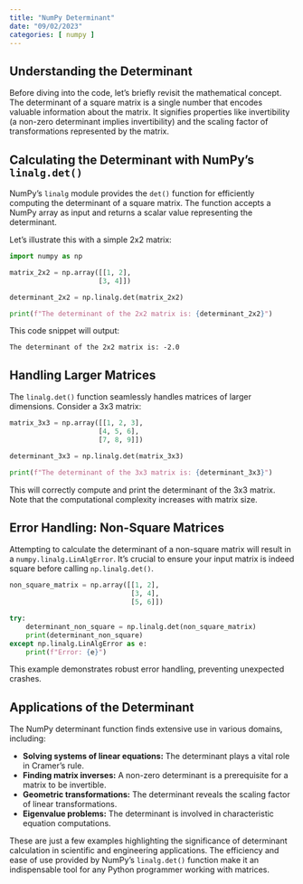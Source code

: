 ```yaml
---
title: "NumPy Determinant"
date: "09/02/2023"
categories: [ numpy ]
---
```


## Understanding the Determinant

Before diving into the code, let's briefly revisit the mathematical concept. The determinant of a square matrix is a single number that encodes valuable information about the matrix.  It signifies properties like invertibility (a non-zero determinant implies invertibility) and the scaling factor of transformations represented by the matrix.

## Calculating the Determinant with NumPy's `linalg.det()`

NumPy's `linalg` module provides the `det()` function for efficiently computing the determinant of a square matrix.  The function accepts a NumPy array as input and returns a scalar value representing the determinant.

Let's illustrate this with a simple 2x2 matrix:

```python
import numpy as np

matrix_2x2 = np.array([[1, 2],
                      [3, 4]])

determinant_2x2 = np.linalg.det(matrix_2x2)

print(f"The determinant of the 2x2 matrix is: {determinant_2x2}")
```

This code snippet will output:

```
The determinant of the 2x2 matrix is: -2.0
```


## Handling Larger Matrices

The `linalg.det()` function seamlessly handles matrices of larger dimensions.  Consider a 3x3 matrix:

```python
matrix_3x3 = np.array([[1, 2, 3],
                      [4, 5, 6],
                      [7, 8, 9]])

determinant_3x3 = np.linalg.det(matrix_3x3)

print(f"The determinant of the 3x3 matrix is: {determinant_3x3}")
```

This will correctly compute and print the determinant of the 3x3 matrix.  Note that the computational complexity increases with matrix size.


##  Error Handling: Non-Square Matrices

Attempting to calculate the determinant of a non-square matrix will result in a `numpy.linalg.LinAlgError`.  It's crucial to ensure your input matrix is indeed square before calling `np.linalg.det()`.

```python
non_square_matrix = np.array([[1, 2],
                              [3, 4],
                              [5, 6]])

try:
    determinant_non_square = np.linalg.det(non_square_matrix)
    print(determinant_non_square)
except np.linalg.LinAlgError as e:
    print(f"Error: {e}")
```

This example demonstrates robust error handling, preventing unexpected crashes.


##  Applications of the Determinant

The NumPy determinant function finds extensive use in various domains, including:

* **Solving systems of linear equations:** The determinant plays a vital role in Cramer's rule.
* **Finding matrix inverses:**  A non-zero determinant is a prerequisite for a matrix to be invertible.
* **Geometric transformations:** The determinant reveals the scaling factor of linear transformations.
* **Eigenvalue problems:**  The determinant is involved in characteristic equation computations.

These are just a few examples highlighting the significance of determinant calculation in scientific and engineering applications.  The efficiency and ease of use provided by NumPy's `linalg.det()` function make it an indispensable tool for any Python programmer working with matrices.

